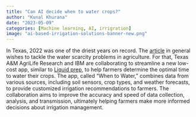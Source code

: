 ```yaml
---
title: "Can AI decide when to water crops?"
author: "Kunal Khurana"
date: "2023-05-09"
categories: [Machine learning, AI, irrigration]
image: "ai-based-irrigation-solutions-banner-new.png"
---
```


In Texas, 2022 was one of the driest years on record. The [article](https://agrilifetoday.tamu.edu/2023/04/25/texas-am-agrilife-research-ibm-streamline-when-to-water-app-and-sensors-for-producers/) in general wishes to tackle the water scarcity problems in agriculture. For that, Texas A&M AgriLife Research and IBM are collaborating to streamline a new low-cost app, similar to [Liquid prep](https://github.com/Liquid-Prep), to help farmers determine the optimal time to water their crops. The app, called "When to Water," combines data from various sources, including soil sensors, crop types, and weather forecasts, to provide customized irrigation recommendations to farmers. The collaboration aims to improve the accuracy and speed of data collection, analysis, and transmission, ultimately helping farmers make more informed decisions about irrigation management.